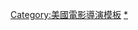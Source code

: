 {{Navbox
|name = 保羅·湯瑪斯·安德森
|title = [[保羅·湯瑪斯·安德森]]執導電影
| state = {{{state|autocollapse}}}
| listclass = hlist
| aboveclass = hlist
| nowrapitems = yes

| above      = 
* {{link-en|保羅·湯瑪斯·安德森作品列表|Paul Thomas Anderson filmography|作品}}
* {{link-en|保羅·湯瑪斯·安德森獲獎列表|List of awards and nominations received by Paul Thomas Anderson|獎項}}

| group1 = 長片
| list1  =
*《{{link-en|賭國驚爆|Hard Eight (film)}}》（1996）
*《{{link-en|不羈夜|Boogie Nights}}》（1997）
*《[[木蘭花 (電影)|心靈角落]]》（1999）
*《[[戀愛雞尾酒]]》（2002）
*《[[黑金企業]]》（2007）
*《[[大师 (电影)|世紀教主]]》（2012）
*《[[性本惡]]》（2014）
*《[[霓裳魅影]]》（2017）
*《[[甘草比萨]]》（2021）

| group2 = 短片
| list2  =
*《{{link-en|大炮王迪哥传|The Dirk Diggler Story}}》（1988）
*《{{link-en|香菸與咖啡|Cigarettes & Coffee}}》（1993）
*《{{link-en|阿尼瑪 (湯姆·約克專輯)|Anima (Thom Yorke album)|阿尼瑪}}》（2019）

| group3 = 紀錄片
| list3  =
*《{{link-en|君農 (電影)|Junun (film)|君農}}》（2015）

}}<noinclude>
{{collapsible option}}
{{DEFAULTSORT:Anderson, Paul Thomas}}
[[Category:美國電影導演模板]]
[[Category:保羅·托馬斯·安德森電影|*]]
</noinclude>
